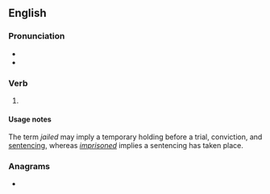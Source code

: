 ==English==

===Pronunciation===
* {{IPA|en|/dʒeɪld/}}
* {{rhymes|en|eɪld|s=1}}

===Verb===
{{head|en|verb form}}

# {{en-past of|jail}}
#: {{syn|en|incarcerated}}

====Usage notes====
The term ''jailed'' may imply a temporary holding before a trial, conviction, and [[sentencing]], whereas ''[[imprisoned]]'' implies a sentencing has taken place.

===Anagrams===
* {{anagrams|en|a=adeijl|Jadiel}}